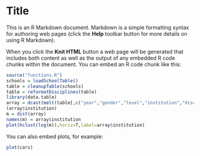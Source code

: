 Title
========================================================

This is an R Markdown document. Markdown is a simple formatting syntax for authoring web pages (click the **Help** toolbar button for more details on using R Markdown).

When you click the **Knit HTML** button a web page will be generated that includes both content as well as the output of any embedded R code chunks within the document. You can embed an R code chunk like this:

```r
source("functions.R")
schools = loadSchoolTable()
table = cleanupTable(schools)
table = reformatDisciplines(table)
library(data.table)
array = dcast(melt(table[,c("year","gender","level","institution","discipline","majors")]),institution~...)
(array$institution)
m = dist(array)
names(m) = array$institution
plot(hclust(log(m)),horiz=T,label=array$institution)
```

You can also embed plots, for example:

```r
plot(cars)
```

